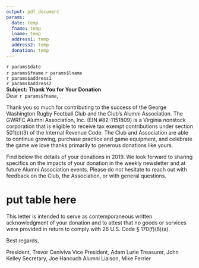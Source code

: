 ---
output: pdf_document
params:
  date: temp
  fname: temp
  lname: temp
  address1: temp
  address2: temp
  donation: temp
---
`r params$date`  
\hfill\break
`r params$fname` `r params$lname`  
`r params$address1`  
`r params$address2`  
\hfill\break
**Subject: Thank You for Your Donation**  
\hfill\break
Dear `r params$fname`,  

Thank you so much for contributing to the success of the George Washington Rugby Football
Club and the Club’s Alumni Association. The GWRFC Alumni Association, Inc. (EIN
#82-1151809) is a Virginia nonstock corporation that is eligible to receive tax exempt
contributions under section 501(c)(3) of the Internal Revenue Code. The Club and Association
are able to continue growing, purchase practice and game equipment, and celebrate the game
we love thanks primarily to generous donations like yours.  

Find below the details of your donations in 2019. We look forward to sharing specifics on the
impacts of your donation in the weekly newsletter and at future Alumni Association events.
Please do not hesitate to reach out with feedback on the Club, the Association, or with general
questions.  

# put table here

This letter is intended to serve 
as contemporaneous written acknowledgment of your donation and to attest that no goods or 
services were provided in return to comply with 26 U.S. Code § 170(f)(8)(a).  

\hfill\break
Best regards,  
  
President, Trevor Ceniviva
Vice President, Adam Lurie
Treasurer, John Kelley
Secretary, Joe Hancuch
Alumni Liaison, Mike Ferrier